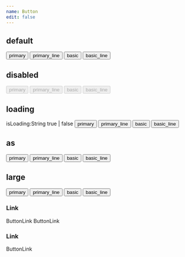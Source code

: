 ```yaml
---
name: Button
edit: false
---
```



## default
<Playground>
  <Button variant="primary">primary</Button>
  <Button variant="primary_line">primary_line</Button>
  <Button variant="basic">basic</Button>
  <Button variant="basic_line">basic_line</Button>
</Playground>

## disabled
<Playground>
  <Button variant="primary" disabled>primary</Button>
  <Button variant="primary_line" disabled>primary_line</Button>
  <Button variant="basic" disabled>basic</Button>
  <Button variant="basic_line" disabled>basic_line</Button>
</Playground>

## loading
isLoading:String true | false 
<Playground>
  <Button variant="primary" isLoading="true">primary</Button>
  <Button variant="primary_line" isLoading="true">primary_line</Button>
  <Button variant="basic" isLoading="true">basic</Button>
  <Button variant="basic_line" isLoading="true">basic_line</Button>
</Playground>

## as
<Playground>
  <Button variant="primary" as="a">primary</Button>
  <Button variant="primary_line" as="a">primary_line</Button>
  <Button variant="basic" as="a">basic</Button>
  <Button variant="basic_line" as="a">basic_line</Button>
</Playground>

## large
<Playground>
  <Button variant="primary" size="lg">primary</Button>
  <Button variant="primary_line" size="lg">primary_line</Button>
  <Button variant="basic" size="lg">basic</Button>
  <Button variant="basic_line" size="lg">basic_line</Button>
</Playground>

### Link
<Playground>
  <ButtonLink>ButtonLink</ButtonLink>
  <ButtonLink size="lg">ButtonLink</ButtonLink>
</Playground>

### Link
<Playground>
  <ButtonTextLink href="/">ButtonLink</ButtonTextLink>
</Playground>
